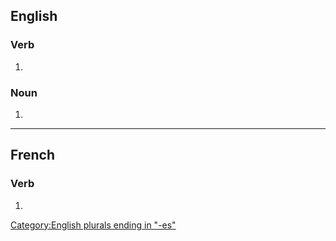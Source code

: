 {{also|Scotches}}

==English==

===Verb===
{{head|en|verb form}}

# {{en-third-person singular of|scotch}}

===Noun===
{{head|en|noun form}}

# {{plural of|en|scotch}}

[[Category:English plurals ending in "-es"]]

----

==French==

===Verb===
{{head|fr|verb form}}

# {{inflection of|fr|scotcher||2|s|pres|ind//sub}}